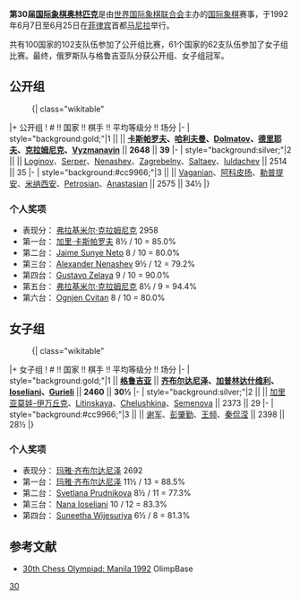 '''第30届[[国际象棋奥林匹克|国际象棋奥林匹克]]'''是由[[世界国际象棋联合会|世界国际象棋联合会]]主办的[[国际象棋|国际象棋]]赛事，于1992年6月7日至6月25日在[[菲律宾|菲律宾]]首都[[马尼拉|马尼拉]]举行。

共有100国家的102支队伍参加了公开组比赛，61个国家的62支队伍参加了女子组比赛。最终，俄罗斯队与格鲁吉亚队分获公开组、女子组冠军。

== 公开组 ==
:{| class="wikitable"
|+ 公开组
! # !! 国家 !! 棋手 !! 平均等级分 !! 场分
|-
| style="background:gold;"|1 || '''{{flag|Russia|1991}}''' || '''[[加里·基莫维奇·卡斯帕罗夫|卡斯帕罗夫]]、[[亚历山大·哈利夫曼|哈利夫曼]]、[[Sergei_Dolmatov|Dolmatov]]、[[阿列克谢·德里耶夫|德里耶夫]]、[[弗拉基米尔·鲍里索维奇·克拉姆尼克|克拉姆尼克]]、[[Alexey_Vyzmanavin|Vyzmanavin]]''' || '''2648''' || '''39'''
|-
| style="background:silver;"|2 || {{UZB}} || [[Valery_Loginov|Loginov]]、[[Grigory_Serper|Serper]]、[[Alexander_Nenashev|Nenashev]]、[[Sergey_Zagrebelny|Zagrebelny]]、[[Mihail_Saltaev|Saltaev]]、[[Saidali_Iuldachev|Iuldachev]] || 2514 || 35
|-
| style="background:#cc9966;"|3 || {{ARM}} || [[Rafael_Vaganian|Vaganian]]、[[弗拉基米尔·阿科皮扬|阿科皮扬]]、[[斯姆巴特·勒普提安|勒普提安]]、[[阿尔塔舍斯·米纳西安|米纳西安]]、[[Arshak_Petrosian|Petrosian]]、[[Ashot_Anastasian|Anastasian]] || 2575 || 34½
|}

=== 个人奖项 ===
* 表现分：{{flagicon|RUS|1991}} [[弗拉基米尔·克拉姆尼克|弗拉基米尔·克拉姆尼克]] 2958
* 第一台：{{flagicon|RUS|1991}} [[加里·卡斯帕罗夫|加里·卡斯帕罗夫]] 8½ / 10 = 85.0%
* 第二台：{{flagicon|BRA}} [[Jaime_Sunye_Neto|Jaime Sunye Neto]] 8 / 10 = 80.0%
* 第三台：{{flagicon|UZB}} [[Alexander_Nenashev|Alexander Nenashev]] 9½ / 12 = 79.2%
* 第四台：{{flagicon|ESA}} [[Gustavo_Zelaya|Gustavo Zelaya]] 9 / 10 = 90.0%
* 第五台：{{flagicon|RUS|1991}} [[弗拉基米尔·克拉姆尼克|弗拉基米尔·克拉姆尼克]] 8½ / 9 = 94.4%
* 第六台：{{flagicon|CRO}} [[Ognjen_Cvitan|Ognjen Cvitan]] 8 / 10 = 80.0%

== 女子组 ==
:{| class="wikitable"
|+ 女子组
! # !! 国家 !! 棋手 !! 平均等级分 !! 场分
|-
| style="background:gold;"|1 || '''{{flagicon|GEO|1990}} [[格鲁吉亚|格鲁吉亚]]''' || '''[[玛雅·齐布尔达尼泽|齐布尔达尼泽]]、[[诺娜·加普林达什维利|加普林达什维利]]、[[Nana_Ioseliani|Ioseliani]]、[[Nino_Gurieli|Gurieli]]''' || '''2460''' || '''30½'''
|-
| style="background:silver;"|2 || {{UKR}} || [[阿莉莎·加里亚莫娃|加里亚莫娃-伊万丘克]]、[[Marta_Litinskaya-Shul|Litinskaya]]、[[Irina_Chelushkina|Chelushkina]]、[[Lidia_Semenova|Semenova]] || 2373 || 29
|-
| style="background:#cc9966;"|3 || {{CHN}} || [[谢军_(棋手)|谢军]]、[[彭肇勤|彭肇勤]]、[[王频_(棋手)|王频]]、[[秦侃滢|秦侃滢]] || 2398 || 28½
|}

=== 个人奖项 ===
* 表现分：{{flagicon|GEO|1990}} [[玛雅·齐布尔达尼泽|玛雅·齐布尔达尼泽]] 2692
* 第一台：{{flagicon|GEO|1990}} [[玛雅·齐布尔达尼泽|玛雅·齐布尔达尼泽]] 11½ / 13 = 88.5%
* 第二台：{{flagicon|RUS|1991}} [[Svetlana_Prudnikova|Svetlana Prudnikova]] 8½ / 11 = 77.3%
* 第三台：{{flagicon|GEO|1990}} [[Nana_Ioseliani|Nana Ioseliani]] 10 / 12 = 83.3%
* 第四台：{{flagicon|SRI}} [[Suneetha_Wijesuriya|Suneetha Wijesuriya]] 6½ / 8 = 81.3%

== 参考文献 ==
*[http://www.olimpbase.org/1992/1992in.html 30th Chess Olympiad: Manila 1992] {{Wayback|url=http://www.olimpbase.org/1992/1992in.html |date=20110221102145 }} OlimpBase
{{国际象棋奥林匹克}}
[[Category:国际象棋奥林匹克|30]]
